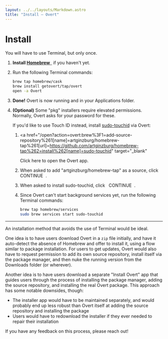 ```yaml
---
layout: ../../layouts/Markdown.astro
title: "Install – Overt"
---
```


# Install

You will have to use Terminal, but only once.

1. **Install <a href="https://brew.sh" target="_blank">Homebrew <i class="bi bi-box-arrow-up-right ms-1" role="img" aria-label="External link"></i> &nbsp;</a>**
   if you haven't yet.
2. Run the following Terminal commands:

   ```sh
   brew tap homebrew/cask
   brew install getovert/tap/overt
   open -a Overt
   ```

3. **Done!** Overt is now running and in your Applications folder.

4. **(Optional)** Some "pkg" installers require elevated permissions. Normally, Overt asks for your password for these.

   If you'd like to use Touch ID instead, install <a href="https://github.com/artginzburg/sudo-touchid" target="_blank">sudo-touchid</a> via Overt:

   1. <a
        href="/open?action=overt:brew%3F1=add-source-repository%261[name]=artginzburg/homebrew-tap%261[url]=https://github.com/artginzburg/homebrew-tap%262=install%262[name]=sudo-touchid"
        target="_blank"
      >
        Click here to open the Overt app.
      </a>
   2. When asked to add "artginzburg/homebrew-tap" as a source, click <span class="bg-primary rounded-pill text-white fs-6">&nbsp; CONTINUE &nbsp;</span>.
   3. When asked to install sudo-touchid, click <span class="bg-primary rounded-pill text-white fs-6">&nbsp; CONTINUE &nbsp;</span>.
   4. Since Overt can't start background services yet, run the following Terminal commands:

      ```sh
      brew tap homebrew/services
      sudo brew services start sudo-touchid
      ```

---


<Card header="Future directions &ndash; Automating this process">
An installation method that avoids the use of Terminal would be ideal.

One idea is to have users download Overt in a `zip` file initially, and have it
auto-detect the absence of Homebrew and offer to install it, using a flow similar to
package installation. For users to get updates, Overt would also have to request
permission to add its own source repository, install itself via the package manager,
and then nuke the running version from the Downloads folder (or wherever).

Another idea is to have users download a separate "Install Overt" app that guides users
through the process of installing the package manager, adding the source repository,
and installing the real Overt package. This approach has some notable downsides, though:

- The installer app would have to be maintained separately, and would probably end up
  less robust than Overt itself at adding the source repository and installing the package
- Users would have to redownload the installer if they ever needed to repair their installation

If you have any feedback on this process, please reach out!

</Card>
